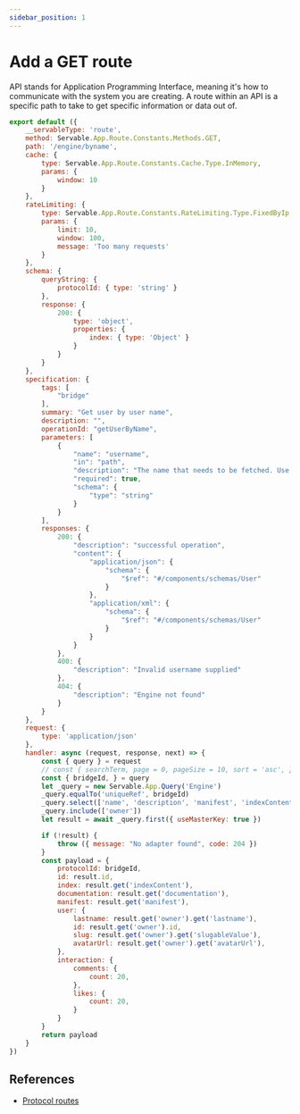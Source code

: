 ```yaml
---
sidebar_position: 1
---
```



# Add a GET route

API stands for Application Programming Interface, meaning it's how to communicate with the system you are creating. A route within an API is a specific path to take to get specific information or data out of.

```js
export default ({
    __servableType: 'route',
    method: Servable.App.Route.Constants.Methods.GET,
    path: '/engine/byname',
    cache: {
        type: Servable.App.Route.Constants.Cache.Type.InMemory,
        params: {
            window: 10
        }
    },    
    rateLimiting: {
        type: Servable.App.Route.Constants.RateLimiting.Type.FixedByIp,
        params: {
            limit: 10,
            window: 100,
            message: 'Too many requests'
        }
    },
    schema: {
        queryString: {
            protocolId: { type: 'string' }
        },
        response: {
            200: {
                type: 'object',
                properties: {
                    index: { type: 'Object' }
                }
            }
        }
    },
    specification: {
        tags: [
            "bridge"
        ],
        summary: "Get user by user name",
        description: "",
        operationId: "getUserByName",
        parameters: [
            {
                "name": "username",
                "in": "path",
                "description": "The name that needs to be fetched. Use user1 for testing. ",
                "required": true,
                "schema": {
                    "type": "string"
                }
            }
        ],
        responses: {
            200: {
                "description": "successful operation",
                "content": {
                    "application/json": {
                        "schema": {
                            "$ref": "#/components/schemas/User"
                        }
                    },
                    "application/xml": {
                        "schema": {
                            "$ref": "#/components/schemas/User"
                        }
                    }
                }
            },
            400: {
                "description": "Invalid username supplied"
            },
            404: {
                "description": "Engine not found"
            }
        }
    },
    request: {
        type: 'application/json'
    },
    handler: async (request, response, next) => {
        const { query } = request
        // const { searchTerm, page = 0, pageSize = 10, sort = 'asc', } = query
        const { bridgeId, } = query
        let _query = new Servable.App.Query('Engine')
        _query.equalTo('uniqueRef', bridgeId)
        _query.select(['name', 'description', 'manifest', 'indexContent', 'documentation', 'owner'])
        _query.include(['owner'])
        let result = await _query.first({ useMasterKey: true })

        if (!result) {
            throw ({ message: "No adapter found", code: 204 })
        }
        const payload = {
            protocolId: bridgeId,
            id: result.id,
            index: result.get('indexContent'),
            documentation: result.get('documentation'),
            manifest: result.get('manifest'),
            user: {
                lastname: result.get('owner').get('lastname'),
                id: result.get('owner').id,
                slug: result.get('owner').get('slugableValue'),
                avatarUrl: result.get('owner').get('avatarUrl'),
            },
            interaction: {
                comments: {
                    count: 20,
                },
                likes: {
                    count: 20,
                }
            }
        }
        return payload
    }
})
```

## References
- [Protocol routes](../../reference/protocol/routes.md)